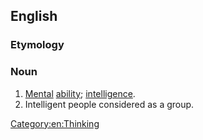 ==English==

===Etymology===
{{compound|en|brain|power}}

===Noun===
{{en-noun|-|s}}

# [[mental|Mental]] [[ability]]; [[intelligence]].
# Intelligent people considered as a group. {{rfex|en}}

[[Category:en:Thinking]]